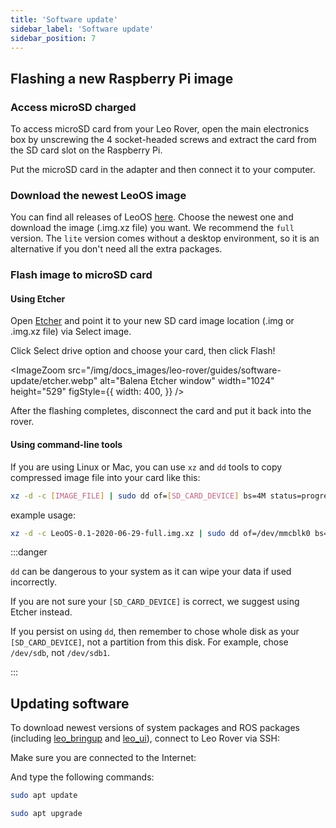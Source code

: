 ```yaml
---
title: 'Software update'
sidebar_label: 'Software update'
sidebar_position: 7
---
```



## Flashing a new Raspberry Pi image

### Access microSD charged

To access microSD card from your Leo Rover, open the main electronics box by
unscrewing the 4 socket-headed screws and extract the card from the SD card slot
on the Raspberry Pi.

Put the microSD card in the adapter and then connect it to your computer.

### Download the newest LeoOS image

You can find all releases of LeoOS
[here](https://github.com/LeoRover/leo_os/releases). Choose the newest one and
download the image (.img.xz file) you want. We recommend the `full` version. The
`lite` version comes without a desktop environment, so it is an alternative if
you don't need all the extra packages.

### Flash image to microSD card

#### Using Etcher

Open [Etcher](https://www.balena.io/etcher/) and point it to your new SD card
image location (.img or .img.xz file) via Select image.

Click Select drive option and choose your card, then click Flash!

<ImageZoom
  src="/img/docs_images/leo-rover/guides/software-update/etcher.webp"
  alt="Balena Etcher window"
  width="1024"
  height="529"
  figStyle={{
    width: 400,
  }}
/>

After the flashing completes, disconnect the card and put it back into the
rover.

#### Using command-line tools

If you are using Linux or Mac, you can use `xz` and `dd` tools to copy
compressed image file into your card like this:

```bash
xz -d -c [IMAGE_FILE] | sudo dd of=[SD_CARD_DEVICE] bs=4M status=progress && sync
```

example usage:

```bash
xz -d -c LeoOS-0.1-2020-06-29-full.img.xz | sudo dd of=/dev/mmcblk0 bs=4M status=progress && sync
```

:::danger

`dd` can be dangerous to your system as it can wipe your data if used
incorrectly.

If you are not sure your `[SD_CARD_DEVICE]` is correct, we suggest using Etcher
instead.

If you persist on using `dd`, then remember to chose whole disk as your
`[SD_CARD_DEVICE]`, not a partition from this disk. For example, chose
`/dev/sdb`, not `/dev/sdb1`.

:::

## Updating software

To download newest versions of system packages and ROS packages (including
[leo_bringup](https://github.com/LeoRover/leo_bringup) and
[leo_ui](https://github.com/LeoRover/leo_ui.git)), connect to Leo Rover via SSH:

<LinkButton to="ssh" description="Connect via SSH" />

Make sure you are connected to the Internet:

<LinkButton
  to="connect-to-network"
  description="Connect to a local network and the Internet"
/>

And type the following commands:

```bash
sudo apt update
```

```bash
sudo apt upgrade
```
